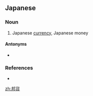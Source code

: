 ==Japanese==
{{ja-kanjitab|ほう|か|yomi=on}}

===Noun===
{{ja-noun|ほうか}}

# Japanese [[currency]], Japanese money

====Antonyms====
* {{ja-r|外貨|がいか}}

===References===
* {{R:Meikyo}}

[[zh:邦貨]]